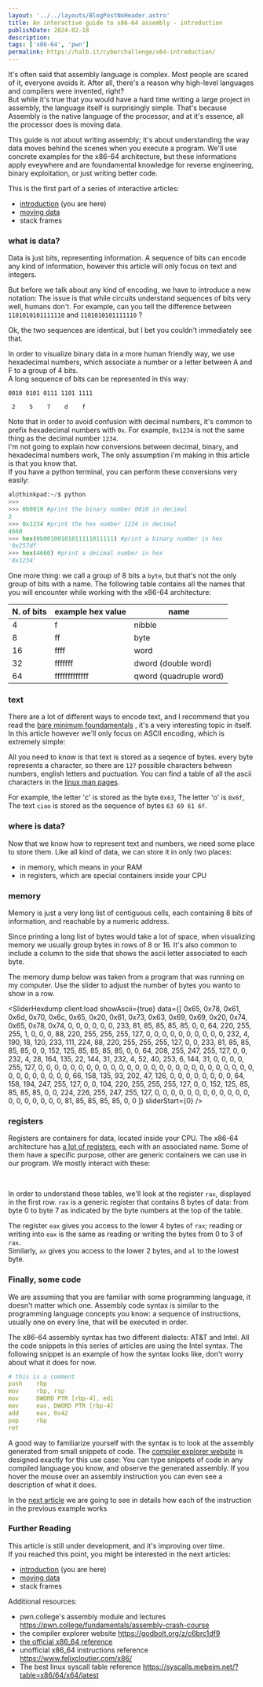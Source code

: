 ```yaml
---
layout: '../../layouts/BlogPostNoHeader.astro'
title: An interactive guide to x86-64 assembly - introduction
publishDate: 2024-02-18
description: 
tags: ['x86-64', 'pwn']
permalink: https://halb.it/cyberchallenge/x64-introduction/
---
```


It's often said that assembly language is complex. Most people are scared of it, everyone avoids it.
 After all, there's a reason why high-level languages and compilers were invented, right?<br/>
But while it's true that you would have a hard time writing a large project in assembly, 
the language itself is surprisingly simple.
That's because Assembly is the native language of the processor, 
and at it's essence, all the processor does is moving data.

This guide is not about writing assembly; it's about understanding the way data moves
behind the scenes when you execute a program. We'll use concrete examples for the
x86-64 architecture, but these informations apply eveywhere and are foundamental knowledge 
for reverse engineering, binary exploitation, or just writing better code.

This is the first part of a series of interactive articles:

- [introduction](/cyberchallenge/x64-introduction/) (you are here)
- [moving data](/cyberchallenge/x64-moving-data/)
- stack frames

### what is data?

Data is just bits, representing information.
A sequence of bits can encode any kind of information, however this article will only focus
on text and integers.

But before we talk about any kind of encoding, we have to introduce a new notation:
The issue is that while circuits understand sequences of bits very well, humans don't.
For example, can you tell the difference between
`1101010101111110` and `1101010101111110` ?

<Spoiler text="Show answer">
Ok, the two sequences are identical, but I bet you couldn't immediately see that.
</Spoiler>

In order to visualize binary data in a more human friendly way, we use 
hexadecimal numbers, which associate a number or a letter
between A and F to a group of 4 bits.<br/>
A long sequence of bits can be represented in this way:

```
0010 0101 0111 1101 1111

 2    5    7    d    f
```

Note that in order to avoid confusion with decimal numbers, it's common to prefix
hexadecimal numbers with `0x`.
For example, `0x1234` is not the same
thing as the decimal number `1234`.<br/>
I'm not going to explain how conversions between decimal, binary, and hexadecimal numbers work,
The only assumption i'm making in this article is that you know that.<br/>
If you have a python terminal, you can perform these conversions very easily:

```python
al@thinkpad:~/$ python
>>>
>>> 0b0010 #print the binary number 0010 in decimal
2
>>> 0x1234 #print the hex number 1234 in decimal
4660
>>> hex(0b00100101011111011111) #print a binary number in hex
'0x257df'
>>> hex(4660) #print a decimal number in hex
'0x1234'
```

One more thing: we call a group of 8 bits a `byte`, but that's not the only 
group of bits with a name. The following table
contains all the names that you will encounter while working with the x86-64 architecture:

| N. of bits   | example hex value | name                   |
| ------------ | ----------------- | ---------------------- |
| 4            | f                 | nibble                 |
| 8            | ff                | byte                   |
| 16           | ffff              | word                   |
| 32           | fffffff           | dword (double word)    |
| 64           | fffffffffffff     | qword (quadruple word) |



### text

There are a lot of different ways to encode text, and I recommend that you 
read the [bare minimum foundamentals](https://www.joelonsoftware.com/2003/10/08/the-absolute-minimum-every-software-developer-absolutely-positively-must-know-about-unicode-and-character-sets-no-excuses/)
, it's a very interesting topic in itself.
In this article however we'll only focus on ASCII encoding, which is extremely simple:

All you need to know is that text is stored as a seqence of bytes. every byte represents a character,
so there are `127` possible characters between numbers, english letters and puctuation.
You can find a table of all the ascii characters in the
[linux man pages](https://man.archlinux.org/man/core/man-pages/ascii.7.en).

For example, the letter 'c' is stored as the byte `0x63`,
The letter 'o' is `0x6f`, 
The text `ciao` is stored as the sequence of bytes `63 69 61 6f`.


### where is data?

Now that we know how to represent text and numbers, we need some place
to store them.
Like all kind of data, we can store it in only two places:

- in memory, which means in your RAM
- in registers, which are special containers inside your CPU

### memory

Memory is just a very long list of
contiguous cells, each containing 8 bits of information, and reachable by a numeric address.

Since printing a long list of bytes would take a lot of space,
when visualizing memory we usually group bytes in rows of 8 or 16.
It's also common to include a column to the side that shows the ascii letter associated to each byte.

The memory dump below was taken from a program that was running on my computer. 
Use the slider to adjust the number of bytes you wanto to show in a row.

<SliderHexdump
  client:load 
  showAscii={true}
  data={[
  0x65, 0x78, 0x61, 0x6d, 0x70, 0x6c, 0x65, 0x20,
  0x61, 0x73, 0x63, 0x69, 0x69, 0x20, 0x74, 0x65,
  0x78, 0x74, 
  0, 0, 0, 0, 0, 0, 233, 81, 85, 85, 85, 85, 0, 0, 64, 220, 255, 255, 1, 0, 0, 0, 88, 220, 255, 255, 255, 127, 0, 0, 0, 0, 0, 0, 0, 0, 0, 0, 232, 4, 190, 18, 120, 233, 111, 224, 88, 220, 255, 255, 255, 127, 0, 0, 233, 81, 85, 85, 85, 85, 0, 0, 152, 125, 85, 85, 85, 85, 0, 0, 64, 208, 255, 247, 255, 127, 0, 0, 232, 4, 28, 164, 135, 22, 144, 31,
  232, 4, 52, 40, 253, 6, 144, 31, 0, 0, 0, 0, 255, 127, 0, 0, 0, 0, 0, 0, 0, 0, 0, 0, 0, 0, 0, 0, 0, 0, 0, 0, 0, 0, 0, 0, 0, 0, 0, 0, 0, 0, 0, 0, 0, 0, 0, 0, 0, 66, 158, 135, 93, 202, 47, 126, 0, 0, 0, 0, 0, 0, 0, 0, 64, 158, 194, 247, 255, 127, 0, 0, 104, 220, 255, 255, 255, 127, 0, 0, 152, 125, 85, 85, 85, 85, 0, 0, 224, 226, 255, 247, 255, 127, 0, 0, 0, 0, 0, 0,
  0, 0, 0, 0, 0, 0, 0, 0, 0, 0, 0, 0, 0, 81, 85, 85, 85, 85, 0, 0 
  ]}
  sliderStart={0} /><br/>

### registers

Registers are containers for data, located inside your CPU.
The x86-64 architecture has
[a lot of registers](https://en.wikipedia.org/wiki/X86#/media/File:Table_of_x86_Registers_svg.svg),
each with an associated name.
Some of them have a specific purpose, other are generic containers we can use in our program.
We mostly interact with these:

<RegistersTable />

<br/>

In order to understand these tables, we'll look at the register `rax`, displayed in the first row.
`rax` is a generic register that contains 8 bytes of data: from byte 0 to byte 7
as indicated by the byte numbers at the top of the table.

The register `eax` gives you access to the
lower 4 bytes of `rax`; reading or writing into `eax` is the same as reading or writing 
the bytes from 0 to 3 of `rax`.<br/>
Similarly, `ax` gives you access to the lower 2 bytes, and `al` to the lowest byte.

### Finally, some code

We are assuming that you are familiar with some programming language, it doesn't matter which one.
Assembly code syntax is similar to the programming language concepts you know:
a sequence of instructions, usually one on every line, that will be executed in order.

The x86-64 assembly syntax has two different dialects: AT&T and Intel.
All the code snippets in this series of articles are using the Intel syntax.
The following snippet is an example of how the syntax looks like, don't worry about what it does for now.

```yaml
# this is a comment
push    rbp
mov     rbp, rsp
mov     DWORD PTR [rbp-4], edi
mov     eax, DWORD PTR [rbp-4]
add     eax, 0x42
pop     rbp
ret
```

A good way to familiarize yourself with the syntax is to look at the assembly
generated from small snippets of code.
The 
[compiler explorer website](https://godbolt.org/z/7qGb91oo8)
is designed exactly for this use case: You can type snippets of code
in any compiled language you know, and observe the generated assembly.
If you hover the mouse over an assembly instruction you can even see
a description of what it does.

In the [next article](/cyberchallenge/x64-moving-data/)
we are going to see in details how each of the 
instruction in the previous example works

### Further Reading

This article is still under development, and it's improving over time.<br/>
If you reached this point, you might be interested in the next articles:

- [introduction](/cyberchallenge/x64-introduction/)  (you are here)
- [moving data](/cyberchallenge/x64-moving-data/) 
- stack frames

Additional resources:

- pwn.college's assembly module and lectures https://pwn.college/fundamentals/assembly-crash-course
- the compiler explorer website https://godbolt.org/z/c6brc1df9
- [the official x86_64 reference](https://www.intel.com/content/www/us/en/developer/articles/technical/intel-sdm.html)
- unofficial x86_64 instructions reference https://www.felixcloutier.com/x86/
- The best linux syscall table reference https://syscalls.mebeim.net/?table=x86/64/x64/latest
